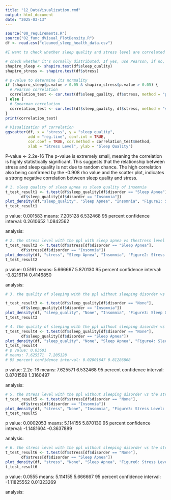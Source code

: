 ```yaml
---
title: "12_DataVisualization.rmd"
output: html_document
date: "2025-03-13"
---
```

```r
source("00_requirements.R")
source("02_func_dVisual_PlotDensity.R")
df <- read.csv("cleaned_sleep_health_data.csv")
```


```r
#I want to check whether sleep quality and stress level are correlated

# check whether it's normally distributed. If yes, use Pearson, if no,  use Spearman’s
shapiro_sleep <- shapiro.test(df$sleep_quality)
shapiro_stress <- shapiro.test(df$stress)

# p-value to determine its normality
if (shapiro_sleep$p.value > 0.05 & shapiro_stress$p.value > 0.05) {
  # Pearson correlation
  correlation_test <- cor.test(df$sleep_quality, df$stress, method = "pearson")
} else {
  # Spearman correlation
  correlation_test <- cor.test(df$sleep_quality, df$stress, method = "spearman")
}
print(correlation_test)

# Visualization of correlation
ggscatter(df, x = "stress", y = "sleep_quality",
          add = "reg.line", conf.int = TRUE, 
          cor.coef = TRUE, cor.method = correlation_test$method,
          xlab = "Stress Level", ylab = "Sleep Quality")
```
P-value <- 2.2e-16
The p-value is extremely small, meaning the correlation is highly statistically significant. This suggests that the relationship between stress and sleep quality is not due to random chance. The high correlation also being confirmed by the -0.908 rho value and the scatter plot, indicates a strong negative correlation between sleep quality and stress. 

```r
# 1. sleep quality of sleep apnea vs sleep quality of insomnia
t_test_result1 <- t.test(df$sleep_quality[df$disorder == "Sleep Apnea"],
       df$sleep_quality[df$disorder == "Insomnia"])
plot_density(df,"sleep_quality", "Sleep Apnea", "Insomnia", "Figure1: Sleep Quality: Sleep Apnea vs. Insomnia")
t_test_result1
```
p value: 0.001583
means: 7.205128  6.532468
95 percent confidence interval: 0.2610652 1.0842562

analysis: 
```r
# 2. the stress level with the ppl with sleep apnea vs thestress level with the ppl with insomnia \
t_test_result2 <- t.test(df$stress[df$disorder == "Sleep Apnea"],
       df$stress[df$disorder == "Insomnia"])
plot_density(df, "stress", "Sleep Apnea", "Insomnia", "Figure2: Stress Level: Sleep Apnea vs. Insomnia")
t_test_result2

```
p value: 0.5161
means: 5.666667  5.870130
95 percent confidence interval: -0.8216114  0.4146850

analysis: 

```r
# 3. the quality of sleeping with the ppl without sleeping disorder vs the quality of sleeping with the ppl with insomnia 

t_test_result3 <- t.test(df$sleep_quality[df$disorder == "None"],
       df$sleep_quality[df$disorder == "Insomnia"])
plot_density(df, "sleep_quality", "None", "Insomnia", "Figure3: Sleep Quality: No Disorder vs. Insomnia")
t_test_result3
```

```r
# 4. the quality of sleeping with the ppl without sleeping disorder vs the quality of sleeping with the ppl with sleep apnea
t_test_result4 <- t.test(df$sleep_quality[df$disorder == "None"],
       df$sleep_quality[df$disorder == "Sleep Apnea"])
plot_density(df, "sleep_quality", "None", "Sleep Apnea", "Figure4: Sleep Quality: No Disorder vs. Sleep Apnea")
t_test_result4
# p value: 0.03601
# means: 7.625571  7.205128
# 95 percent confidence interval: 0.02801647 0.81286868
```
p value: 2.2e-16
means: 7.625571  6.532468
95 percent confidence interval: 0.8701568 1.3160497

analysis: 
```r
# 5. the stress level with the ppl without sleeping disorder vs the stress levelwith the ppl with insomnia 
t_test_result5 <- t.test(df$stress[df$disorder == "None"],
       df$stress[df$disorder == "Insomnia"])
plot_density(df, "stress", "None", "Insomnia", "Figure5: Stress Level: No Disorder vs. Insomnia")
t_test_result5
```
p value: 0.0002053
means: 5.114155  5.870130
95 percent confidence interval: -1.1481604 -0.3637889

analysis:

```r
# 6. the stress level with the ppl without sleeping disorder vs the stress levelwith the ppl with sleep apnea. 
t_test_result6 <- t.test(df$stress[df$disorder == "None"],
       df$stress[df$disorder == "Sleep Apnea"])
plot_density(df, "stress", "None", "Sleep Apnea", "Figure6: Stress Level: No Disorder vs. Sleep Apnea")
t_test_result6
```
p value: 0.0555
means: 5.114155  5.666667
95 percent confidence interval: -1.11825552  0.01323269

analysis: